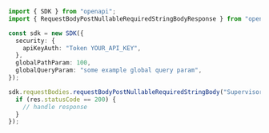 ```typescript showLineNumbers copy filename="Request Body Post Nullable Required String Body usage example"
import { SDK } from "openapi";
import { RequestBodyPostNullableRequiredStringBodyResponse } from "openapi/dist/sdk/models/operations";

const sdk = new SDK({
  security: {
    apiKeyAuth: "Token YOUR_API_KEY",
  },
  globalPathParam: 100,
  globalQueryParam: "some example global query param",
});

sdk.requestBodies.requestBodyPostNullableRequiredStringBody("Supervisor").then((res: RequestBodyPostNullableRequiredStringBodyResponse) => {
  if (res.statusCode == 200) {
    // handle response
  }
});
```
